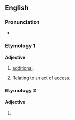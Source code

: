==English==

===Pronunciation===
* {{rhymes|en|ɛsɪv}}

===Etymology 1===

====Adjective====
{{en-adj}}

# {{lb|en|archaic}} [[additional]].
# {{lb|en|rare}} Relating to an act of [[access]].

===Etymology 2===
{{nonlemma}}

====Adjective====
{{head|en|misspelling}}

# {{misspelling of|en|excessive}}